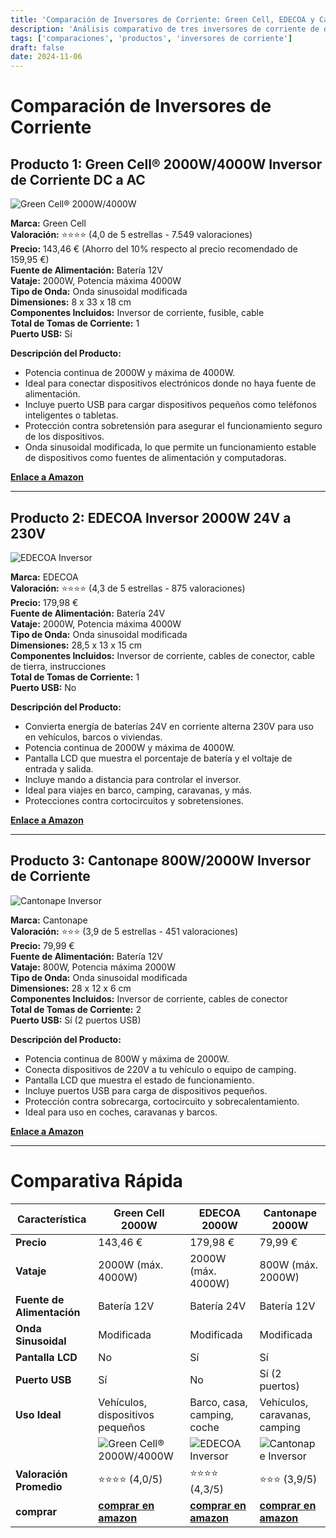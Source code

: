 ```yaml
---
title: 'Comparación de Inversores de Corriente: Green Cell, EDECOA y Cantonape'
description: 'Análisis comparativo de tres inversores de corriente de diferentes marcas y potencias: Green Cell 2000W, EDECOA 2000W y Cantonape 800W.'
tags: ['comparaciones', 'productos', 'inversores de corriente']
draft: false
date: 2024-11-06
---
```


# Comparación de Inversores de Corriente

## Producto 1: Green Cell® 2000W/4000W Inversor de Corriente DC a AC

![Green Cell® 2000W/4000W](https://m.media-amazon.com/images/I/61nh1-xe2ML._AC_SX679_.jpg)

**Marca:** Green Cell  
**Valoración:** ⭐️⭐️⭐️⭐️ (4,0 de 5 estrellas - 7.549 valoraciones)  
**Precio:** 143,46 € (Ahorro del 10% respecto al precio recomendado de 159,95 €)  
**Fuente de Alimentación:** Batería 12V  
**Vataje:** 2000W, Potencia máxima 4000W  
**Tipo de Onda:** Onda sinusoidal modificada  
**Dimensiones:** 8 x 33 x 18 cm  
**Componentes Incluidos:** Inversor de corriente, fusible, cable  
**Total de Tomas de Corriente:** 1  
**Puerto USB:** Sí

**Descripción del Producto:**

- Potencia continua de 2000W y máxima de 4000W.
- Ideal para conectar dispositivos electrónicos donde no haya fuente de alimentación.
- Incluye puerto USB para cargar dispositivos pequeños como teléfonos inteligentes o tabletas.
- Protección contra sobretensión para asegurar el funcionamiento seguro de los dispositivos.
- Onda sinusoidal modificada, lo que permite un funcionamiento estable de dispositivos como fuentes de alimentación y computadoras.

**[Enlace a Amazon](https://amzn.to/4enEIWa)**

---

## Producto 2: EDECOA Inversor 2000W 24V a 230V

![EDECOA Inversor](https://m.media-amazon.com/images/I/717q1YTusEL._AC_SX679_.jpg)

**Marca:** EDECOA  
**Valoración:** ⭐️⭐️⭐️⭐️ (4,3 de 5 estrellas - 875 valoraciones)  
**Precio:** 179,98 €  
**Fuente de Alimentación:** Batería 24V  
**Vataje:** 2000W, Potencia máxima 4000W  
**Tipo de Onda:** Onda sinusoidal modificada  
**Dimensiones:** 28,5 x 13 x 15 cm  
**Componentes Incluidos:** Inversor de corriente, cables de conector, cable de tierra, instrucciones  
**Total de Tomas de Corriente:** 1  
**Puerto USB:** No

**Descripción del Producto:**

- Convierta energía de baterías 24V en corriente alterna 230V para uso en vehículos, barcos o viviendas.
- Potencia continua de 2000W y máxima de 4000W.
- Pantalla LCD que muestra el porcentaje de batería y el voltaje de entrada y salida.
- Incluye mando a distancia para controlar el inversor.
- Ideal para viajes en barco, camping, caravanas, y más.
- Protecciones contra cortocircuitos y sobretensiones.

**[Enlace a Amazon](https://amzn.to/48BZxMg)**

---

## Producto 3: Cantonape 800W/2000W Inversor de Corriente

![Cantonape Inversor](https://m.media-amazon.com/images/I/71kCL-+0flL._AC_SX679_.jpg)

**Marca:** Cantonape  
**Valoración:** ⭐️⭐️⭐️ (3,9 de 5 estrellas - 451 valoraciones)  
**Precio:** 79,99 €  
**Fuente de Alimentación:** Batería 12V  
**Vataje:** 800W, Potencia máxima 2000W  
**Tipo de Onda:** Onda sinusoidal modificada  
**Dimensiones:** 28 x 12 x 6 cm  
**Componentes Incluidos:** Inversor de corriente, cables de conector  
**Total de Tomas de Corriente:** 2  
**Puerto USB:** Sí (2 puertos USB)

**Descripción del Producto:**

- Potencia continua de 800W y máxima de 2000W.
- Conecta dispositivos de 220V a tu vehículo o equipo de camping.
- Pantalla LCD que muestra el estado de funcionamiento.
- Incluye puertos USB para carga de dispositivos pequeños.
- Protección contra sobrecarga, cortocircuito y sobrecalentamiento.
- Ideal para uso en coches, caravanas y barcos.

**[Enlace a Amazon](https://amzn.to/3YwV0pU)**

---

# Comparativa Rápida

| Característica             | **Green Cell 2000W**                                                                        | **EDECOA 2000W**                                                                   | **Cantonape 2000W**                                                                   |
| -------------------------- | ------------------------------------------------------------------------------------------- | ---------------------------------------------------------------------------------- | ------------------------------------------------------------------------------------- |
| **Precio**                 | 143,46 €                                                                                    | 179,98 €                                                                           | 79,99 €                                                                               |
| **Vataje**                 | 2000W (máx. 4000W)                                                                          | 2000W (máx. 4000W)                                                                 | 800W (máx. 2000W)                                                                     |
| **Fuente de Alimentación** | Batería 12V                                                                                 | Batería 24V                                                                        | Batería 12V                                                                           |
| **Onda Sinusoidal**        | Modificada                                                                                  | Modificada                                                                         | Modificada                                                                            |
| **Pantalla LCD**           | No                                                                                          | Sí                                                                                 | Sí                                                                                    |
| **Puerto USB**             | Sí                                                                                          | No                                                                                 | Sí (2 puertos)                                                                        |
| **Uso Ideal**              | Vehículos, dispositivos pequeños                                                            | Barco, casa, camping, coche                                                        | Vehículos, caravanas, camping                                                         |
|                            | ![Green Cell® 2000W/4000W](https://m.media-amazon.com/images/I/61nh1-xe2ML._AC_SX679_.jpg) | ![EDECOA Inversor](https://m.media-amazon.com/images/I/717q1YTusEL._AC_SX679_.jpg) | ![Cantonape Inversor](https://m.media-amazon.com/images/I/71kCL-+0flL._AC_SX679_.jpg) |
| **Valoración Promedio**    | ⭐️⭐️⭐️⭐️ (4,0/5)                                                                        | ⭐️⭐️⭐️⭐️ (4,3/5)                                                               | ⭐️⭐️⭐️ (3,9/5)                                                                     |
| **comprar**                | **[comprar en amazon](https://amzn.to/4enEIWa)**                                            | **[comprar en amazon](https://amzn.to/48BZxMg)**                                   | **[comprar en amazon](https://amzn.to/3YwV0pU)**                                      |
